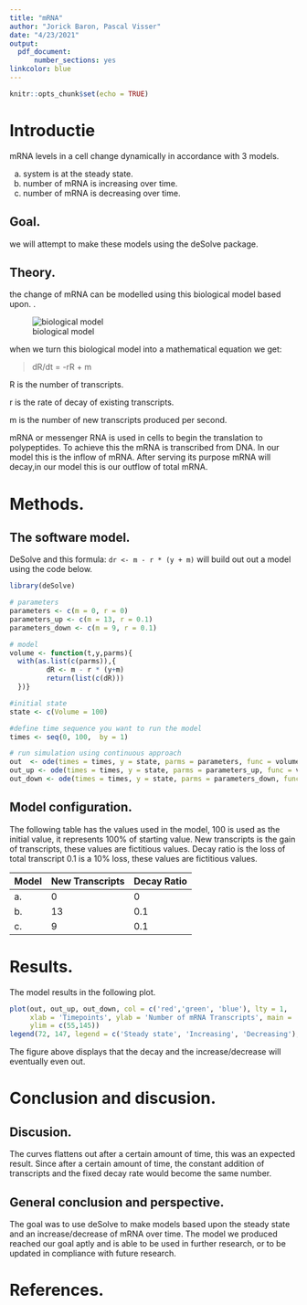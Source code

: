 ```yaml
---
title: "mRNA"
author: "Jorick Baron, Pascal Visser"
date: "4/23/2021"
output: 
  pdf_document:
      number_sections: yes
linkcolor: blue
---
```


```r
knitr::opts_chunk$set(echo = TRUE)
```

# Introductie

mRNA levels in a cell change dynamically in accordance with 3 models.

a. system is at the steady state.
b. number of mRNA is increasing over time.
c. number of mRNA is decreasing over time. 

## Goal.

we will attempt to make these models using the deSolve package.

## Theory.

the change of mRNA can be modelled using this biological model based upon. [\cite{model}](https://arep.med.harvard.edu/pdf/Chen99.pdf).

![biological model](../images/biomodel_mRNA.png)

when we turn this biological model into a mathematical equation we get:

> dR/dt = -rR + m

R is the number of transcripts.

r is the rate of decay of existing transcripts.

m is the number of new transcripts produced per second.

mRNA or messenger RNA is used in cells to begin the translation to polypeptides. To achieve this the mRNA is transcribed from DNA. In our model this is the inflow of mRNA. After serving its purpose mRNA will decay,in our model this is our outflow of total mRNA.

#  Methods.
## The software model.

DeSolve and this formula: ```dr <- m - r * (y + m) ``` will build out out a model using the code below.
```r
library(deSolve)

# parameters
parameters <- c(m = 0, r = 0)
parameters_up <- c(m = 13, r = 0.1)
parameters_down <- c(m = 9, r = 0.1)

# model
volume <- function(t,y,parms){
  with(as.list(c(parms)),{
         dR <- m - r * (y+m)
         return(list(c(dR)))
  })}

#initial state
state <- c(Volume = 100)

#define time sequence you want to run the model
times <- seq(0, 100,  by = 1)

# run simulation using continuous approach
out  <- ode(times = times, y = state, parms = parameters, func = volume, method = "euler")
out_up <- ode(times = times, y = state, parms = parameters_up, func = volume, method = "euler")
out_down <- ode(times = times, y = state, parms = parameters_down, func = volume, method = "euler")
```


## Model configuration.
The following table has the values used in the model, 100 is used as the initial value, it represents 100% of starting value.
New transcripts is the gain of transcripts, these values are fictitious values.
Decay ratio is the loss of total transcript 0.1 is a 10% loss, these values are fictitious values.

Model | New Transcripts | Decay Ratio
------|-----------------|-------------
a.    | 0               | 0
b.    | 13              | 0.1
c.    | 9               | 0.1


# Results.
The model results in the following plot.
```r
plot(out, out_up, out_down, col = c('red','green', 'blue'), lty = 1,
     xlab = 'Timepoints', ylab = 'Number of mRNA Transcripts', main = 'Amount of mRNA transcripts over time',
     ylim = c(55,145))
legend(72, 147, legend = c('Steady state', 'Increasing', 'Decreasing'), col = c('red', 'green', 'blue'), lty = 1, lwd = 2)
```

The figure above displays that the decay and the increase/decrease will eventually even out.

# Conclusion and discusion.
## Discusion.
The curves flattens out after a certain amount of time, this was an expected result. Since after a certain amount of time, the constant addition of transcripts and the fixed decay rate would become the same number.

## General conclusion and perspective.
The goal was to use deSolve to make models based upon the steady state and an increase/decrease of mRNA over time. The model we produced reached our goal aptly and is able to be used in further research, or to be updated in compliance with future research.

# References.
\begin{thebibliography}{9}

\bibitem{model}
TING CHEN, HONGYU L. HE, GEORGE M. CHURCH \textit{modeling gene expression with differential equations} 4, 1999, https://arep.med.harvard.edu/pdf/Chen99.pdf.

\end{thebibliography}

